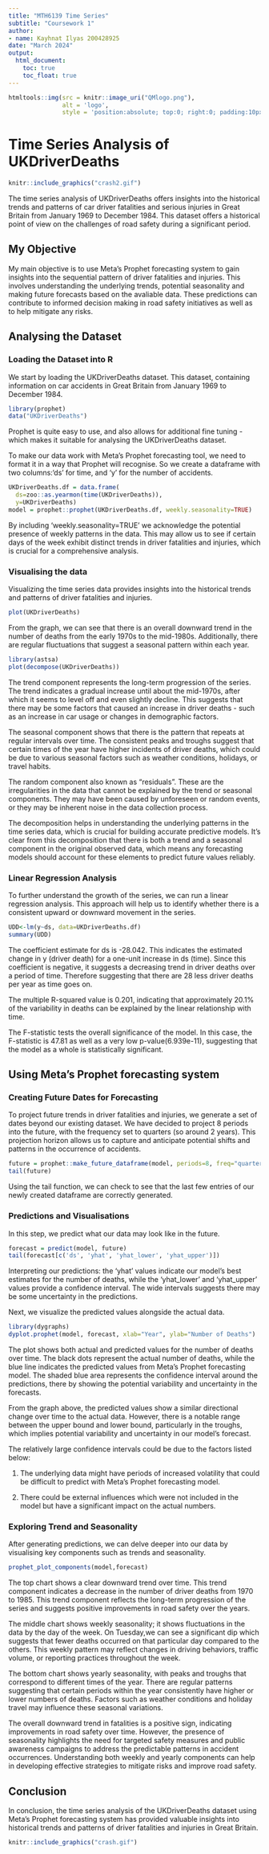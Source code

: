 ---
title: "MTH6139 Time Series"
subtitle: "Coursework 1"
author:
- name: Kayhnat Ilyas 200428925
date: "March 2024"
output:
  html_document:
    toc: true
    toc_float: true
---

```{r, echo=FALSE}
htmltools::img(src = knitr::image_uri("QMlogo.png"), 
               alt = 'logo', 
               style = 'position:absolute; top:0; right:0; padding:10px; width:30%;')
```

# Time Series Analysis of UKDriverDeaths
```{r, echo=FALSE,}
knitr::include_graphics("crash2.gif")
```

The time series analysis of UKDriverDeaths offers insights into the historical trends and patterns of car driver fatalities and serious injuries in Great Britain from January 1969 to December 1984. This dataset offers a historical point of view on the challenges of road safety during a significant period.

## My Objective

My main objective is to use Meta's Prophet forecasting system to gain insights into the sequential pattern of driver fatalities and injuries. This involves understanding the underlying trends, potential seasonality and making future forecasts based on the avaliable data. These predictions can contribute to informed decision making in road safety initiatives as well as to help mitigate any risks.

## Analysing the Dataset

### Loading the Dataset into R

We start by loading the UKDriverDeaths dataset. This dataset, containing information on car accidents in Great Britain from January 1969 to December 1984.

```{r}
library(prophet)
data("UKDriverDeaths")
```

Prophet is quite easy to use, and also allows for additional fine tuning - which makes it suitable for analysing the UKDriverDeaths dataset.

To make our data work with Meta's Prophet forecasting tool, we need to format it in a way that Prophet will recognise. So we create a dataframe with two columns:'ds' for time, and 'y' for the number of accidents.

```{r}
UKDriverDeaths.df = data.frame(
  ds=zoo::as.yearmon(time(UKDriverDeaths)), 
  y=UKDriverDeaths)
model = prophet::prophet(UKDriverDeaths.df, weekly.seasonality=TRUE)
```

By including 'weekly.seasonality=TRUE' we acknowledge the potential presence of weekly patterns in the data. This may allow us to see if certain days of the week exhibit distinct trends in driver fatalities and injuries, which is crucial for a comprehensive analysis.

### Visualising the data

Visualizing the time series data provides insights into the historical trends and patterns of driver fatalities and injuries.

```{r}
plot(UKDriverDeaths)
```

From the graph, we can see that there is an overall downward trend in the number of deaths from the early 1970s to the mid-1980s. Additionally, there are regular fluctuations that suggest a seasonal pattern within each year.

```{r}
library(astsa)
plot(decompose(UKDriverDeaths))
```

The trend component represents the long-term progression of the series. The trend indicates a gradual increase until about the mid-1970s, after which it seems to level off and even slightly decline. This suggests that there may be some factors that caused an increase in driver deaths - such as an increase in car usage or changes in demographic factors.

The seasonal component shows that there is the pattern that repeats at regular intervals over time. The consistent peaks and troughs suggest that certain times of the year have higher incidents of driver deaths, which could be due to various seasonal factors such as weather conditions, holidays, or travel habits.

The random component also known as "residuals". These are the irregularities in the data that cannot be explained by the trend or seasonal components. They may have been caused by unforeseen or random events, or they may be inherent noise in the data collection process.

The decomposition helps in understanding the underlying patterns in the time series data, which is crucial for building accurate predictive models. It's clear from this decomposition that there is both a trend and a seasonal component in the original observed data, which means any forecasting models should account for these elements to predict future values reliably.

### Linear Regression Analysis

To further understand the growth of the series, we can run a linear regression analysis. This approach will help us to identify whether there is a consistent upward or downward movement in the series.

```{r}
UDD<-lm(y~ds, data=UKDriverDeaths.df)
summary(UDD)
```

The coefficient estimate for ds is -28.042. This indicates the estimated change in y (driver death) for a one-unit increase in ds (time). Since this coefficient is negative, it suggests a decreasing trend in driver deaths over a period of time. Therefore suggesting that there are 28 less driver deaths per year as time goes on.

The multiple R-squared value is 0.201, indicating that approximately 20.1% of the variability in deaths can be explained by the linear relationship with time.

The F-statistic tests the overall significance of the model. In this case, the F-statistic is 47.81 as well as a very low p-value(6.939e-11), suggesting that the model as a whole is statistically significant.

## Using Meta’s Prophet forecasting system

### Creating Future Dates for Forecasting

To project future trends in driver fatalities and injuries, we generate a set of dates beyond our existing dataset. We have decided to project 8 periods into the future, with the frequency set to quarters (so around 2 years). This projection horizon allows us to capture and anticipate potential shifts and patterns in the occurrence of accidents.

```{r}
future = prophet::make_future_dataframe(model, periods=8, freq="quarter")
tail(future)
```

Using the tail function, we can check to see that the last few entries of our newly created dataframe are correctly generated.

### Predictions and Visualisations

In this step, we predict what our data may look like in the future.

```{r}
forecast = predict(model, future)
tail(forecast[c('ds', 'yhat', 'yhat_lower', 'yhat_upper')])
```

Interpreting our predictions: the 'yhat' values indicate our model's best estimates for the number of deaths, while the 'yhat_lower' and 'yhat_upper' values provide a confidence interval. The wide intervals suggests there may be some uncertainty in the predictions.

Next, we visualize the predicted values alongside the actual data.

```{r}
library(dygraphs)
dyplot.prophet(model, forecast, xlab="Year", ylab="Number of Deaths")
```

The plot shows both actual and predicted values for the number of deaths over time. The black dots represent the actual number of deaths, while the blue line indicates the predicted values from Meta's Prophet forecasting model. The shaded blue area represents the confidence interval around the predictions, there by showing the potential variability and uncertainty in the forecasts.

From the graph above, the predicted values show a similar directional change over time to the actual data. However, there is a notable range between the upper bound and lower bound, particularly in the troughs, which implies potential variability and uncertainty in our model's forecast.

The relatively large confidence intervals could be due to the factors listed below:

1.  The underlying data might have periods of increased volatility that could be difficult to predict with Meta's Prophet forecasting model.

2.  There could be external influences which were not included in the model but have a significant impact on the actual numbers.

### Exploring Trend and Seasonality

After generating predictions, we can delve deeper into our data by visualising key components such as trends and seasonality.

```{r}
prophet_plot_components(model,forecast)
```

The top chart shows a clear downward trend over time. This trend component indicates a decrease in the number of driver deaths from 1970 to 1985. This trend component reflects the long-term progression of the series and suggests positive improvements in road safety over the years.

The middle chart shows weekly seasonality; it shows fluctuations in the data by the day of the week. On Tuesday,we can see a significant dip which suggests that fewer deaths occurred on that particular day compared to the others. This weekly pattern may reflect changes in driving behaviors, traffic volume, or reporting practices throughout the week.

The bottom chart shows yearly seasonality, with peaks and troughs that correspond to different times of the year. There are regular patterns suggesting that certain periods within the year consistently have higher or lower numbers of deaths. Factors such as weather conditions and holiday travel may influence these seasonal variations. 

The overall downward trend in fatalities is a positive sign, indicating improvements in road safety over time. However, the presence of seasonality highlights the need for targeted safety measures and public awareness campaigns to address the predictable patterns in accident occurrences. Understanding both weekly and yearly components can help in developing effective strategies to mitigate risks and improve road safety.

## Conclusion

In conclusion, the time series analysis of the UKDriverDeaths dataset using Meta's Prophet forecasting system has provided valuable insights into historical trends and patterns of driver fatalities and injuries in Great Britain.

```{r, echo=FALSE}
knitr::include_graphics("crash.gif")
```
